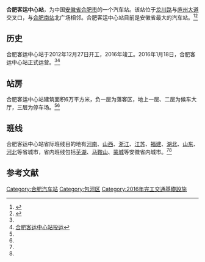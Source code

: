 '''合肥客运中心站'''，为中国[[安徽省|安徽省]][[合肥市|合肥市]]的一个汽车站。该站位于[[龙川路|龙川路]]与[[庐州大道|庐州大道]]交叉口，与[[合肥南站|合肥南站]]北广场相邻。合肥客运中心站目前是安徽省最大的汽车站。<ref name=":0">{{Cite news|url=https://www.sohu.com/a/55102315_114967|title=安徽最大汽车站合肥客运中心站开通运营(组图)|author=徐晓景|date=2016-01-18|work=中安在线（安徽新闻）|publisher=|accessdate=2020-08-10|language=|format=}}</ref><ref name=":1">{{Cite news|url=https://stock.qq.com/a/20160115/040109.htm|title=安徽最大客运汽车站：合肥客运中心站18日试运营|author=|date=2016-01-15|work=合肥在线|publisher=|accessdate=2020-08-10|language=|format=}}</ref>

== 历史 ==
合肥客运中心站于2012年12月27日开工，2016年竣工。2016年1月18日，合肥客运中心站正式运营。<ref name=":0" /><ref>[http://news.ifeng.com/a/20160119/47132577_0.shtml 合肥客运中心站投运]</ref>

== 站房 ==
合肥客运中心站建筑面积6万平方米，负一层为落客区，地上一层、二层为候车大厅，三层为停车场。<ref name=":0" /><ref name=":1" />

== 班线 ==
合肥客运中心站省际班线目的地有[[河南|河南]]、[[山西|山西]]、[[浙江|浙江]]、[[江苏|江苏]]、[[福建|福建]]、[[湖北|湖北]]、[[山东|山东]]、[[河北|河北]]等省城市，省内班线包括[[芜湖|芜湖]]、[[马鞍山|马鞍山]]、[[蒙城|蒙城]]等安徽省内城市。<ref name=":0" /><ref name=":1" />

==参考文献==
{{reflist}}

[[Category:合肥汽车站|Category:合肥汽车站]]
[[Category:包河区|Category:包河区]]
[[Category:2016年完工交通基礎設施|Category:2016年完工交通基礎設施]]